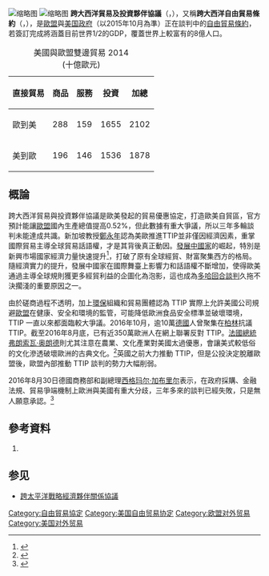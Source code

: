 {{pov|time=2016-08-31T00:41:52+00:00}}
{{update|time=2015-10-04}}
{{Infobox treaty
| name = 跨大西洋貿易及投資夥伴協議
| long_name = {{unbulleted list||{{native name|en|Transatlantic Trade and Investment Partnership}}}}
| image =[[File:European_Union_United_States_Locator.svg|frameless]]
| caption = [[美國|美國]] (橘色) 與[[歐盟|歐盟]] (綠色)
| type = 貿易協定
| date_drafted =  
| date_signed = 
| location_signed = 
| date_sealed =過時
| date_effective = 
| condition_effective = *歐盟方:[[歐盟理事會|歐盟理事會]]全體會員及多數[[歐洲議會|歐洲議會]]通過
*美國:參眾兩院及總統同意
| date_expiration =
| original_signatories=
*歐洲聯盟
*美國
| parties = 
| ratifiers =
| depositor =
| languages = {{hlist|[[英語|英語]]|[[德語|德語]]|[[法語|法語]]}}
| wikisource =
}}

[[File:European_Union_United_States_Locator.svg|缩略图]]
[[File:STOP_TTIP_CETA_Demo_Berlin_10.10.2015_1.jpg|缩略图]]
'''跨大西洋貿易及投資夥伴協議'''（{{lang-en|Transatlantic Trade and Investment Partnership}}，{{lang|en|'''TTIP'''}}），又稱'''跨大西洋自由貿易條約'''（{{lang-en|Trans-Atlantic Free Trade Agreement}}，{{lang|en|'''TAFTA'''}}），是[[歐盟|歐盟]]與[[美国政府|美国政府]]（以2015年10月為準）正在談判中的[[自由貿易條約|自由貿易條約]]，若簽訂完成將涵蓋目前世界1/2的GDP，覆蓋世界上較富有的8億人口。

{| class="wikitable"
|+ 美國與歐盟雙邊貿易 2014<br>(十億歐元)
|-
! 直接貿易
! 商品
! 服務
! 投資
! 加總
|-
! 歐到美
| 288
| 159
| 1655
| 2102
|-
! 美到歐
| 196
| 146
| 1536
| 1878
|}

==概論==
跨大西洋貿易與投資夥伴協議是歐美發起的貿易優惠協定，打造歐美自貿區，官方預計能讓[[歐盟|歐盟]]國內生產總值提高0.52%，但此數據有重大爭議，所以三年多輪談判未能達成共識。新加坡教授[[鄭永年|鄭永年]]認為美歐推進TTIP並非僅因經濟因素，重掌國際貿易主導全球貿易話語權，才是其背後真正動因。[[發展中國家|發展中國家]]的崛起，特別是新興市場國家經濟力量快速提升<ref>{{Cite web |url=http://www.waronwant.org/what-ttip |title=WHAT IS TTIP? |accessdate=2016-08-30 |archive-date=2016-08-25 |archive-url=https://web.archive.org/web/20160825223005/http://waronwant.org/what-ttip |dead-url=no }}</ref>，打破了原有全球經貿、財富聚集西方的格局。隨經濟實力的提升，發展中國家在國際舞臺上影響力和話語權不斷增加，使得歐美通過主導全球規則獲更多經貿利益的企圖化為泡影，這也成為[[多哈回合談判|多哈回合談判]]久拖不決擱淺的重要原因之一。

由於磋商過程不透明，加上[[環保|環保]]組織和貿易團體認為 TTIP 實際上允許美國公司規避[[歐盟|歐盟]]在健康、安全和環境的監管，可能降低歐洲食品安全標準並破壞環境，TTIP 一直以來都面臨較大爭議。2016年10月，逾10萬[[德國|德國]]人曾聚集在[[柏林|柏林]]抗議 TTIP。截至2016年8月底，已有近350萬歐洲人在網上聯署反對 TTIP。[[法國總統|法國總統]][[弗朗索瓦·奥朗德|弗朗索瓦·奥朗德]]則尤其注意在農業、文化產業對美國太過優惠，會讓美式較低俗的文化滲透破壞歐洲的古典文化。<ref>{{Cite web |url=https://theinitium.com/article/20160829-dailynews-German-vice-chancellor-Brexit/ |title=TTIP歐美分歧多 |accessdate=2016-08-30 |archive-date=2016-09-16 |archive-url=https://web.archive.org/web/20160916005224/https://theinitium.com/article/20160829-dailynews-German-vice-chancellor-Brexit/ |dead-url=no }}</ref>英國之前大力推動 TTIP，但是公投決定脫離歐盟後，歐盟內部推動 TTIP 談判的勢力大幅削弱。

2016年8月30日德國商務部和副總理[[西格玛尔·加布里尔|西格玛尔·加布里尔]]表示，在政府採購、金融法規、貿易爭端機制上歐洲與美國有重大分歧，三年多來的談判已經失敗，只是無人願意承認。<ref>{{Cite web |url=http://tv.cctv.com/2016/08/29/VIDErBJHIk7slFZSDKGTWCm1160829.shtml |title=央視-德國表示歐美談判失敗 |accessdate=2016-08-30 |archive-date=2016-09-24 |archive-url=https://web.archive.org/web/20160924062639/http://tv.cctv.com/2016/08/29/VIDErBJHIk7slFZSDKGTWCm1160829.shtml |dead-url=no }}</ref>

== 參考資料 ==
# {{cite web| title=跨大西洋貿易及投資夥伴協議（TTIP）| publisher=[[中華民國經濟部|中華民國經濟部]]經貿談判代表辦公室| url=https://www.moea.gov.tw/Mns/otn/content/submenu.aspx?menu_id=7756| accessdate=2014-12-09| deadurl=yes| archiveurl=https://web.archive.org/web/20141209152823/https://www.moea.gov.tw/Mns/otn/content/submenu.aspx?menu_id=7756| archivedate=2014-12-09}}
{{reflist}}

== 参见 ==
* [[跨太平洋戰略經濟夥伴關係協議|跨太平洋戰略經濟夥伴關係協議]]

[[Category:自由貿易協定|Category:自由貿易協定]]
[[Category:美国自由贸易协定|Category:美国自由贸易协定]]
[[Category:欧盟对外贸易|Category:欧盟对外贸易]]
[[Category:美国对外贸易|Category:美国对外贸易]]